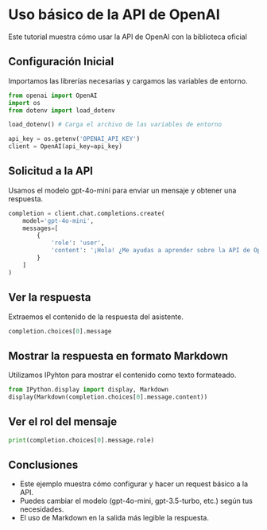 # Uso básico de la API de OpenAI

Este tutorial muestra cómo usar la API de OpenAI con la biblioteca oficial


## Configuración Inicial

Importamos las librerías necesarias y cargamos las variables de entorno.


```python
from openai import OpenAI
import os
from dotenv import load_dotenv

load_dotenv() # Carga el archivo de las variables de entorno

api_key = os.getenv('OPENAI_API_KEY')
client = OpenAI(api_key=api_key)
```

## Solicitud a la API

Usamos el modelo gpt-4o-mini para enviar un mensaje y obtener una respuesta.


```python
completion = client.chat.completions.create(
    model='gpt-4o-mini',
    messages=[
        {
            'role': 'user',
            'content': '¡Hola! ¿Me ayudas a aprender sobre la API de OpenAI'
        }
    ]
)
```

## Ver la respuesta

Extraemos el contenido de la respuesta del asistente.

```python
completion.choices[0].message
```

## Mostrar la respuesta en formato Markdown

Utilizamos IPyhton para mostrar el contenido como texto formateado.

```python
from IPython.display import display, Markdown
display(Markdown(completion.choices[0].message.content))
```

## Ver el rol del mensaje

```python
print(completion.choices[0].message.role)
```

## Conclusiones

- Este ejemplo muestra cómo configurar y hacer un request básico a la API.
- Puedes cambiar el modelo (gpt-4o-mini, gpt-3.5-turbo, etc.) según tus necesidades.
- El uso de Markdown en la salida más legible la respuesta.